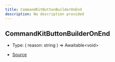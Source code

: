 ```yaml
---
title: CommandKitButtonBuilderOnEnd
description: No description provided
---
```


## CommandKitButtonBuilderOnEnd

- Type: (
  reason: string
) => Awaitable\<void>

- [Source](https://github.com/underctrl-io/commandkit/blob/d276a8377813631933aebfa66545130a52f7a7cb/packages/commandkit/src/components/ButtonKit.ts#L21)